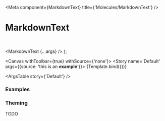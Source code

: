 
<Meta
  component={MarkdownText}
  title={'Molecules/MarkdownText'}
/>

# MarkdownText

<br/>

  <MarkdownText {...args} />
);

<Canvas withToolbar={true} withSource={'none'}>
  <Story name='Default' args={{source: 'this is an **example**'}}>
    {Template.bind({})}
  </Story>
</Canvas>

<ArgsTable story={'Default'} />

### Examples

<Canvas>
  <Story name='Simple'>
    <MarkdownText source={'this is an **example**'} />
  </Story>
</Canvas>

<Canvas>
  <Story name='very long'>
    <Box width='200px'>
      <MarkdownText source={'this is an **example with very long text** so we can see what things might look like if they get split on *multiple lines*, you know.'} />
    </Box>
  </Story>
</Canvas>

<Canvas>
  <Story name='With newlines'>
    <MarkdownText source={'This should be rendered as a two separate p tags\n\nAnd they should have margins to separate them!'} />
  </Story>
</Canvas>

<Canvas>
  <Story name='Link'>
    <MarkdownText source={'Made by [Kiba Labs](https://www.kibalabs.com)'} />
  </Story>
</Canvas>

### Theming

TODO
